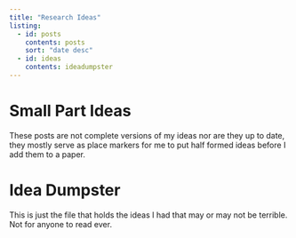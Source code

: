 ```yaml
---
title: "Research Ideas"
listing:
  - id: posts
    contents: posts
    sort: "date desc"
  - id: ideas
    contents: ideadumpster
---
```

# Small Part Ideas
These posts are not complete versions of my ideas nor are they up to date, they mostly serve as place markers for me to put half formed ideas before I add them to a paper.

::: {#posts}
:::


# Idea Dumpster
This is just the file that holds the ideas I had that may or may not be terrible. Not for anyone to read ever.

::: {#ideas}
:::